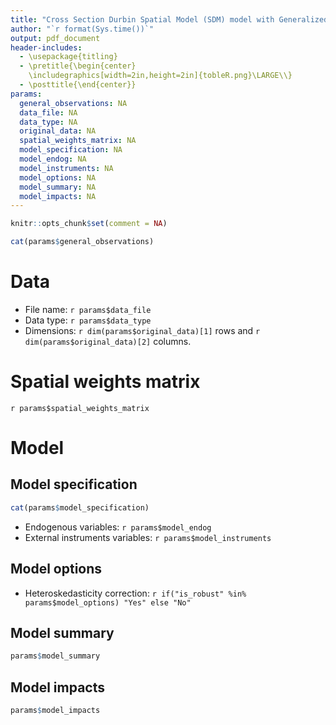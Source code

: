 ```yaml
---
title: "Cross Section Durbin Spatial Model (SDM) model with Generalized Method of Moments (GMM) estimator report"
author: "`r format(Sys.time())`"
output: pdf_document
header-includes:
  - \usepackage{titling}
  - \pretitle{\begin{center}
    \includegraphics[width=2in,height=2in]{tobleR.png}\LARGE\\}
  - \posttitle{\end{center}}
params:
  general_observations: NA
  data_file: NA
  data_type: NA
  original_data: NA
  spatial_weights_matrix: NA
  model_specification: NA
  model_endog: NA
  model_instruments: NA
  model_options: NA
  model_summary: NA
  model_impacts: NA
---
```


```r
knitr::opts_chunk$set(comment = NA)
```

```r
cat(params$general_observations)
```

# Data

* File name: `r params$data_file`
* Data type: `r params$data_type`
* Dimensions: `r dim(params$original_data)[1]` rows and `r dim(params$original_data)[2]` columns.

# Spatial weights matrix

`r params$spatial_weights_matrix`

# Model

## Model specification

```r
cat(params$model_specification)
```

* Endogenous variables: `r params$model_endog`
* External instruments variables: `r params$model_instruments`

## Model options

* Heteroskedasticity correction: `r if("is_robust" %in% params$model_options) "Yes" else "No"`

## Model summary

```r
params$model_summary
```

## Model impacts

```r
params$model_impacts
```
